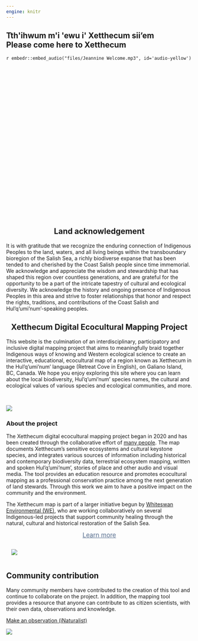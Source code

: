 ```yaml
---
engine: knitr
---
```


::: {.column-screen}
::: {.hero-banner style="height: 500px; background-image: url('files/banner_landing_2_small.png');"}

::: {.hero-text}

# Tth\'ihwum m\'i \'ewu i\' Xetthecum sii'em </br> Please come here to Xetthecum
`r embedr::embed_audio("files/Jeannine Welcome.mp3", id='audio-yellow')`

:::
:::
:::


::: {.column-screen .brown-div}
::: {.column-body}

<center>
##  Land acknowledgement
</center>

It is with gratitude that we recognize the enduring connection of Indigenous Peoples to the land, waters, and all living beings within the transboundary bioregion of the Salish Sea, a richly biodiverse expanse that has been tended to and cherished by the Coast Salish people since time immemorial. We acknowledge and appreciate the wisdom and stewardship that has shaped this region over countless generations, and are grateful for the opportunity to be a part of the intricate tapestry of cultural and ecological diversity. We acknowledge the history and ongoing presence of Indigenous Peoples in this area and strive to foster relationships that honor and respect the rights, traditions, and contributions of the Coast Salish and Hul’q’umi’num’-speaking peoples.


:::
:::

<center>
##  Xetthecum Digital Ecocultural Mapping Project
</center>

This website is the culmination of an interdisciplinary, participatory and inclusive digital mapping project that aims to meaningfully braid together Indigenous ways of knowing and Western ecological science to create an interactive, educational, ecocultural map of a region known as Xetthecum in the Hul’q’umi’num’ language (Retreat Cove in English), on Galiano Island, BC, Canada. We hope you enjoy exploring this site where you can learn about the local biodiversity, Hul’q’umi’num’ species names, the cultural and ecological values of various species and ecological communities, and more.

<br>


![](files/icon_array.png){.centered}

:::{.column-page .blue-div}
:::{.column-body .blurb-container}
:::{.blurb-half-column}
### About the project
 
The Xetthecum digital ecocultural mapping project began in 2020 and has been created through the collaborative effort of [many people](/about.html). The map documents Xetthecum’s sensitive ecosystems and cultural keystone species, and integrates various sources of information including historical and contemporary biodiversity data, terrestrial ecosystem mapping, written and spoken Hul’q’umi’num’, stories of place and other audio and visual media. The tool provides an education resource and promotes ecocultural mapping as a professional conservation practice among the next generation of land stewards. Through this work we aim to have a positive impact on the community and the environment.

The Xetthecum map is part of a larger initiative begun by [Whiteswan Environmental (WE)](https://www.whiteswanenvironmental.org/digital-ecocultural-mapping.html), who are working collaboratively on several Indigenous-led projects that support community healing through the natural, cultural and historical restoration of the Salish Sea.

<center>
<a  href="/about.html" class="btn btn-primary btn-rounded " style="font-size:1.2em;color:#597090" role="button">Learn more</a>
</center>

:::

:::{.blurb-half-column}

![](files/about_map.png){style="padding: 1em"}
:::
:::
:::



:::{.column-body .blurb-container}

:::{.blurb-half-column}
## Community contribution

Many community members have contributed to the creation of this tool and continue to collaborate on the project. In addition, the mapping tool provides a resource that anyone can contribute to as citizen scientists, with their own data, observations and knowledge.

[Make an observation (iNaturalist) <i class="fa-solid fa-arrow-up-right-from-square"></i>](https://www.inaturalist.org/projects/xetthecum?tab=observations&subtab=map)

:::

:::{.blurb-half-column}

![](files/shells.png) 
:::
:::



